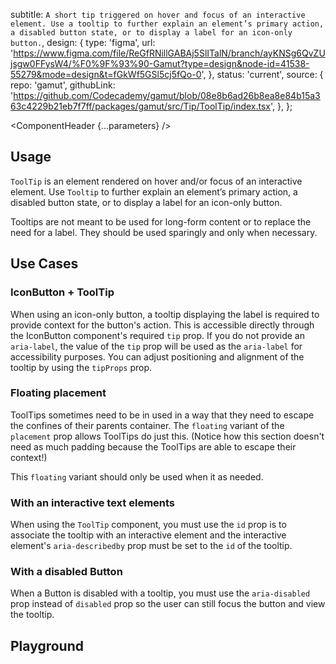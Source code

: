 


  subtitle: `A short tip triggered on hover and focus of an interactive element. Use a tooltip to further explain an element’s primary action, a disabled button state, or to display a label for an icon-only button.`,
  design: {
    type: 'figma',
    url: 'https://www.figma.com/file/ReGfRNillGABAj5SlITalN/branch/ayKNSg6QvZUjsgw0FFysW4/%F0%9F%93%90-Gamut?type=design&node-id=41538-55279&mode=design&t=fGkWf5GSl5cj5fQo-0',
  },
  status: 'current',
  source: {
    repo: 'gamut',
    githubLink:
      'https://github.com/Codecademy/gamut/blob/08e8b6ad26b8ea8e84b15a363c4229b21eb7f7ff/packages/gamut/src/Tip/ToolTip/index.tsx',
  },
};

<Meta of={ToolTipStories} />

<ComponentHeader {...parameters} />

## Usage
`ToolTip` is an element rendered on hover and/or focus of an interactive element. Use `Tooltip` to further explain an element’s primary action, a disabled button state, or to display a label for an icon-only button.

Tooltips are not meant to be used for long-form content or to replace the need for a label. They should be used sparingly and only when necessary.

## Use Cases

### IconButton + ToolTip

When using an icon-only button, a tooltip displaying the label is required to provide context for the button's action. This is accessible directly through the <LinkTo id="Atoms/Buttons/IconButton">IconButton</LinkTo> component's required `tip` prop. If you do not provide an `aria-label`, the value of the `tip` prop will be used as the `aria-label` for accessibility purposes. You can adjust positioning and alignment of the tooltip by using the `tipProps` prop.

<Canvas of={ToolTipStories.WithIconButton} />

### Floating placement

ToolTips sometimes need to be in used in a way that they need to escape the confines of their parents container. The `floating` variant of the `placement` prop allows ToolTips do just this. (Notice how this section doesn't need as much padding because the ToolTips are able to escape their context!)

This `floating` variant should only be used when it as needed.

<Canvas of={ToolTipStories.Floating} />

### With an interactive text elements
When using the `ToolTip` component, you must use the `id` prop is to associate the tooltip with an interactive element and the interactive element's `aria-describedby` prop must be set to the `id` of the tooltip.
<Canvas of={ToolTipStories.InteractiveElement} />


### With a disabled Button
When a Button is disabled with a tooltip, you must use the `aria-disabled` prop instead of `disabled` prop so the user can still focus the button and view the tooltip.
<Canvas of={ToolTipStories.Disabled} />

## Playground

<Canvas sourceState="shown" of={ToolTipStories.Default} />

<Controls />
